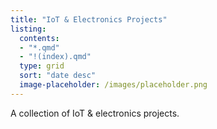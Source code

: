 ```yaml
---
title: "IoT & Electronics Projects"
listing:
  contents: 
  - "*.qmd"
  - "!(index).qmd"
  type: grid
  sort: "date desc"
  image-placeholder: /images/placeholder.png
---
```


A collection of IoT & electronics projects.
